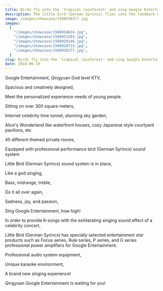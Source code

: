 ```yaml
---
title: Birds fly into the 'tropical rainforest' and sing Google Entertainment
description: The little bird (German Syrincs) flies into the landmark KTV in Qingyuan and sings Google Entertainment!
image: /images/showcase/1560930377.jpg
images:
  [
    "/images/showcase/1560934624.jpg",
    "/images/showcase/1560933203.jpg",
    "/images/showcase/1560929146.jpg",
    "/images/showcase/1560928723.jpg",
    "/images/showcase/1560930377.jpg",
  ]
slug: Birds fly into the 'tropical rainforest' and sing Google Entertainment
date: 2019-06-19
---
```


Google Entertainment, Qingyuan God level KTV,

Spacious and creatively designed,

Meet the personalized experience needs of young people.

Sitting on over 300 square meters,

Internet celebrity time tunnel, stunning sky garden,

Alice's Wonderland like waterfront houses, cozy Japanese style courtyard pavilions, etc

45 different themed private rooms,

Equipped with professional performance bird (German Syrincs) sound system

Little Bird (German Syrincs) sound system is in place,

Like a god singing,

Bass, midrange, treble,

Do it all over again,

Sadness, joy, and passion,

Sing Google Entertainment, how high!

In order to provide K-songs with the exhilarating singing sound effect of a celebrity concert,

Little Bird (German Syrincs) has specially selected entertainment star products such as Focus series, Rule series, P series, and G series professional power amplifiers for Google Entertainment.

Professional audio system equipment,

Unique karaoke environment,

A brand new singing experience!

Qingyuan Google Entertainment is waiting for you!
